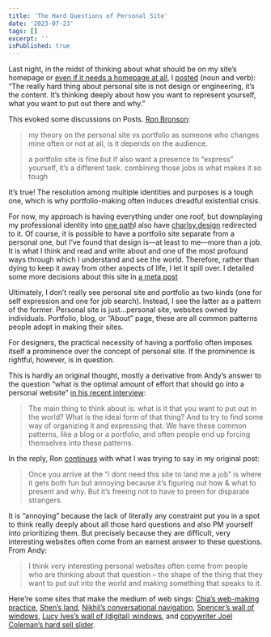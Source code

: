 ```yaml
---
title: 'The Hard Questions of Personal Site'
date: '2023-07-23'
tags: []
excerpt: ''
isPublished: true
---
```


Last night, in the midst of thinking about what should be on my site’s homepage or [even if it needs a homepage at all](https://manuelmoreale.com/a-personal-blog-doesn-t-need-an-homepage), I [posted](https://posts.cv/charlsy/Rp6eYdwMyssV34E8W84P) (noun and verb): “The really hard thing about personal site is not design or engineering, it’s the content. It’s thinking deeply about how you want to represent yourself, what you want to put out there and why.”

This evoked some discussions on Posts. [Ron Bronson](https://posts.cv/ron/tRMPnK9TxhNqiSJA1d0p):

> my theory on the personal site vs portfolio as someone who changes mine often or not at all, is it depends on the audience.
> 
> a portfolio site is fine but if also want a presence to “express” yourself, it’s a different task. combining those jobs is what makes it so tough

It’s true! The resolution among multiple identities and purposes is a tough one, which is why portfolio-making often induces dreadful existential crisis. 

For now, my approach is having everything under one roof, but downplaying my professional identity into [one path](/work)<SideNote>I also have [charlsy.design](https://charlsy.design) redirected to it</SideNote>. Of course, it is possible to have a portfolio site separate from a personal one, but I’ve found that design is—at least to me—more than a job. It is what I think and read and write about and one of the most profound ways through which I understand and see the world. Therefore, rather than dying to keep it away from other aspects of life, I let it spill over. <SideNote>I detailed some more decisions about this site in [a meta post](/blog/site-meta)</SideNote>

Ultimately, I don’t really see personal site and portfolio as two kinds (one for self expression and one for job search). Instead, I see the latter as a pattern of the former. Personal site is just...personal site, websites owned by individuals. Portfolio, blog, or “About” page, these are all common patterns people adopt in making their sites. 

For designers, the practical necessity of having a portfolio often imposes itself a prominence over the concept of personal site. If the prominence is rightful, however, is in question.

This is hardly an original thought, mostly a derivative from Andy’s answer to the question “what is the optimal amount of effort that should go into a personal website” [in his recent interview](https://youtu.be/dmeRQN9z504?t=7817):

> The main thing to think about is: what is it that you want to put out in the world? What is the ideal form of that thing? And to try to find some way of organizing it and expressing that. We have these common patterns, like a blog or a portfolio, and often people end up forcing themselves into these patterns. 

In the reply, Ron [continues](https://posts.cv/ron/nCXRQjgBdJgzvZJuZox4) with what I was trying to say in my original post:

> Once you arrive at the “i dont need this site to land me a job” is where it gets both fun but annoying because it’s figuring out how & what to present and why. But it’s freeing not to have to preen for disparate strangers.

It is “annoying” because the lack of literally any constraint put you in a spot to think really deeply about all those hard questions and also PM yourself into prioritizing them. But precisely because they are difficult, very interesting websites often come from an earnest answer to these questions. From Andy:

> I think very interesting personal websites often come from people who are thinking about that question – the shape of the thing that they want to put out into the world and making something that speaks to it.

Here’re some sites that make the medium of web sings: [Chia’s web-making practice](https://chia.design/), [Shen’s land](https://shen.land/), [Nikhil’s conversational navigation](https://niksethi.com/), [Spencer’s wall of windows](https://www.spencerchang.me/window/), [Lucy Ives’s wall of (digital) windows](http://lucy-ives.com/), and [copywriter Joel Coleman’s hard sell slider](https://getcoleman.com/).


